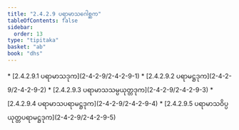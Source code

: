 ```yaml
---
title: "2.4.2.9 ပရာမာသဂေါစ္ဆက"
tableOfContents: false
sidebar:
  order: 13
type: "tipitaka"
basket: "ab"
book: "dhs"
---
```



<DynamicBreadcrumb />



<TableOfContents book="dhs" section="2.4.2.9">
* [2.4.2.9.1 ပရာမာသဒုက](2-4-2-9/2-4-2-9-1)
* [2.4.2.9.2 ပရာမဋ္ဌဒုက](2-4-2-9/2-4-2-9-2)
* [2.4.2.9.3 ပရာမာသသမ္ပယုတ္တဒုက](2-4-2-9/2-4-2-9-3)
* [2.4.2.9.4 ပရာမာသပရာမဋ္ဌဒုက](2-4-2-9/2-4-2-9-4)
* [2.4.2.9.5 ပရာမာသဝိပ္ပယုတ္တပရာမဋ္ဌဒုက](2-4-2-9/2-4-2-9-5)
</TableOfContents>